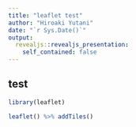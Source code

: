 ```yaml
---
title: "leaflet test"
author: "Hiroaki Yutani"
date: "`r Sys.Date()`"
output:
  revealjs::revealjs_presentation:
    self_contained: false
---
```


## test

```r
library(leaflet)

leaflet() %>% addTiles()
```
